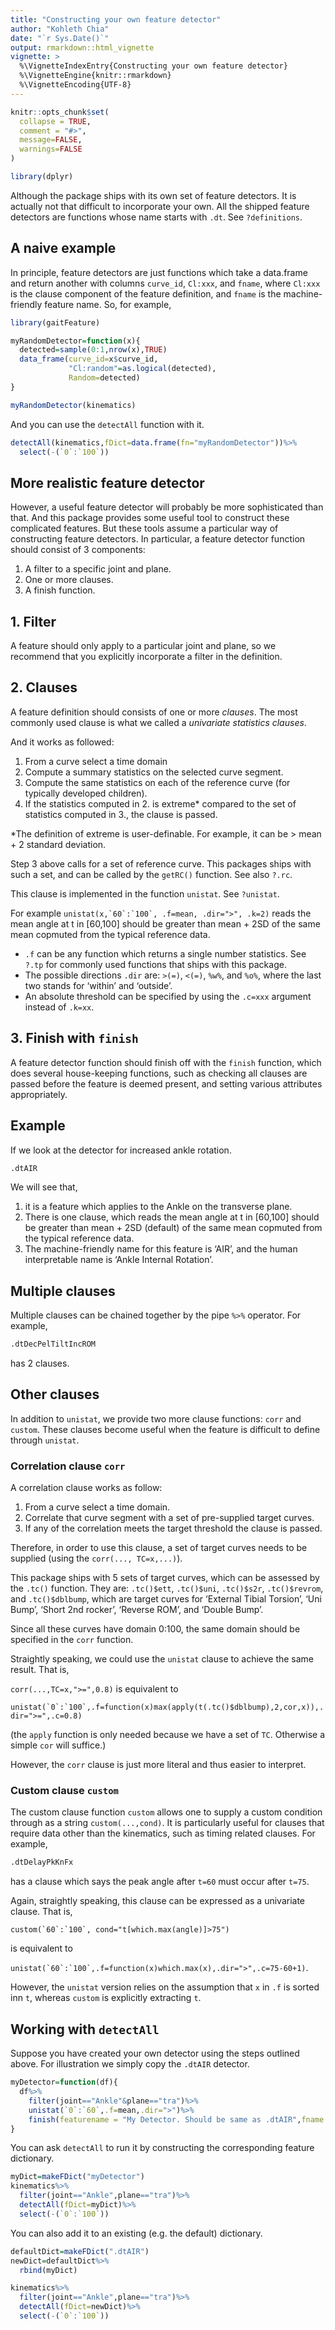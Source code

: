 ```yaml
---
title: "Constructing your own feature detector"
author: "Kohleth Chia"
date: "`r Sys.Date()`"
output: rmarkdown::html_vignette
vignette: >
  %\VignetteIndexEntry{Constructing your own feature detector}
  %\VignetteEngine{knitr::rmarkdown}
  %\VignetteEncoding{UTF-8}
---
```


```r
knitr::opts_chunk$set(
  collapse = TRUE,
  comment = "#>",
  message=FALSE,
  warnings=FALSE
)
```

```r
library(dplyr) 
```
Although the package ships with its own set of feature detectors. It is actually not that difficult to incorporate your own.
All the shipped feature detectors are functions whose name starts with `.dt`. See `?definitions`. 

## A naive example
In principle, feature detectors are just functions which take a data.frame and return another with columns `curve_id`, `Cl:xxx`, and `fname`, where `Cl:xxx` is the clause component of the feature definition, and `fname` is the machine-friendly feature name. So, for example,
```r
library(gaitFeature)
```

```r
myRandomDetector=function(x){
  detected=sample(0:1,nrow(x),TRUE)
  data_frame(curve_id=x$curve_id,
             "Cl:random"=as.logical(detected),
             Random=detected)
}

myRandomDetector(kinematics)

```

And you can use the `detectAll` function with it.
```r
detectAll(kinematics,fDict=data.frame(fn="myRandomDetector"))%>%
  select(-(`0`:`100`))
```

## More realistic feature detector

However, a useful feature detector will probably be more sophisticated than that. 
And this package provides some useful tool to construct these complicated features. 
But these tools assume a particular way of constructing feature detectors. 
In particular, a feature detector function should consist of 3 components:

1. A filter to a specific joint and plane.
2. One or more clauses.
3. A finish function.

## 1. Filter
A feature should only apply to a particular joint and plane, so we recommend that you explicitly incorporate a filter in the definition.

## 2. Clauses
A feature definition should consists of one or more *clauses*. 
The most commonly used clause is what we called a *univariate statistics clauses*.

And it works as followed:

1. From a curve select a time domain
2. Compute a summary statistics on the selected curve segment.
3. Compute the same statistics on each of the reference curve (for typically developed children).
4. If the statistics computed in 2. is extreme* compared to the set of statistics computed in 3., the clause is passed.

*The definition of extreme is user-definable. For example, it can be > mean + 2 standard deviation.

Step 3 above calls for a set of reference curve. This packages ships with such a set, and can be called by the `getRC()` function. See also `?.rc`. 

This clause is implemented in the function `unistat`. See `?unistat`.

For example ``unistat(x,`60`:`100`, .f=mean, .dir=">", .k=2)`` reads the mean angle at t in [60,100] should be greater than mean + 2SD of the same mean copmuted from the typical reference data.

- `.f` can be any function which returns a single number statistics. See `?.tp` for commonly used functions that ships with this package.
- The possible directions `.dir` are: `>(=)`, `<(=)`, `%w%`, and `%o%`, where the last two stands for 'within' and 'outside'.
- An absolute threshold can be specified by using the `.c=xxx` argument instead of `.k=xx`. 


## 3. Finish with `finish`
A feature detector function should finish off with the `finish` function, which does several house-keeping functions, such as checking all clauses are passed before the feature is deemed present, and setting various attributes appropriately.


## Example
If we look at the detector for increased ankle rotation.
```r
.dtAIR
```

We will see that,

1. it is a feature which applies to the Ankle on the transverse plane.
2. There is one clause, which reads the mean angle at t in [60,100] should be greater than mean + 2SD (default) of the same mean copmuted from the typical reference data.
3. The machine-friendly name for this feature is 'AIR', and the human interpretable name is 'Ankle Internal Rotation'.

## Multiple clauses
Multiple clauses can be chained together by the pipe `%>%` operator.
For example,
```r
.dtDecPelTiltIncROM
```
has 2 clauses.

## Other clauses
In addition to `unistat`, we provide two more clause functions: `corr` and `custom`.
These clauses become useful when the feature is difficult to define through `unistat`.


### Correlation clause `corr`
A correlation clause works as follow:

1. From a curve select a time domain.
2. Correlate that curve segment with a set of pre-supplied target curves.
3. If any of the correlation meets the target threshold the clause is passed.

Therefore, in order to use this clause, a set of target curves needs to be supplied (using the `corr(..., TC=x,...)`).

This package ships with 5 sets of target curves, which can be assessed by the `.tc()` function.
They are: `.tc()$ett`, `.tc()$uni`, `.tc()$s2r`, `.tc()$revrom`, and `.tc()$dblbump`, which are target curves for
'External Tibial Torsion', 'Uni Bump', 'Short 2nd rocker', 'Reverse ROM', and 'Double Bump'.

Since all these curves have domain 0:100, the same domain should be specified in the `corr` function.

Straightly speaking, we could use the `unistat` clause to achieve the same result. That is,

`corr(...,TC=x,">=",0.8)` is equivalent to

``unistat(`0`:`100`,.f=function(x)max(apply(t(.tc()$dblbump),2,cor,x)),.dir=">=",.c=0.8)``

(the `apply` function is only needed because we have a set of `TC`. Otherwise a simple `cor` will suffice.)

However, the `corr` clause is just more literal and thus easier to interpret.

### Custom clause `custom`
The custom clause function `custom` allows one to supply a custom condition through as a string `custom(...,cond)`.
It is particularly useful for clauses that require data other than the kinematics, such as timing related clauses. For example,
```r
.dtDelayPkKnFx
```
has a clause which says the peak angle after `t=60` must occur after `t=75`.

Again, straightly speaking, this clause can be expressed as a univariate clause. That is,

``custom(`60`:`100`, cond="t[which.max(angle)]>75")`` 

is equivalent to 

``unistat(`60`:`100`,.f=function(x)which.max(x),.dir=">",.c=75-60+1)``.
 
However, the `unistat` version relies on the assumption that `x` in `.f` is sorted inn `t`, whereas `custom` is explicitly extracting `t`.


## Working with `detectAll`
Suppose you have created your own detector using the steps outlined above. For illustration we simply copy the `.dtAIR` detector. 
```r
myDetector=function(df){
  df%>%
    filter(joint=="Ankle"&plane=="tra")%>%
    unistat(`0`:`60`,.f=mean,.dir=">")%>%
    finish(featurename = "My Detector. Should be same as .dtAIR",fname = "MyDetector")
}
```

You can ask `detectAll` to run it by constructing the corresponding feature dictionary.
```r
myDict=makeFDict("myDetector")
kinematics%>%
  filter(joint=="Ankle",plane=="tra")%>%
  detectAll(fDict=myDict)%>%
  select(-(`0`:`100`))
```
You can also add it to an existing (e.g. the default) dictionary.
```r
defaultDict=makeFDict(".dtAIR")
newDict=defaultDict%>%
  rbind(myDict)

kinematics%>%
  filter(joint=="Ankle",plane=="tra")%>%
  detectAll(fDict=newDict)%>%
  select(-(`0`:`100`))
```

